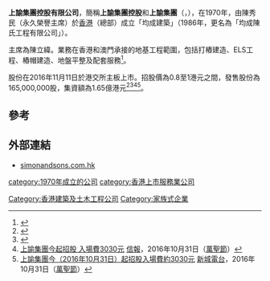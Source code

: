 '''上諭集團控股有限公司'''，簡稱'''上諭集團控股'''和'''上諭集團'''（'''{{lang-en|SHEUNG YUE GROUP HOLDINGS LIMITED}}'''，{{hkex|1633}}），在1970年，由陳秀民（永久榮譽主席）於[[香港|香港]]（總部）成立「均成建築」（1986年，更名為「均成陳氏工程有限公司」）。

主席為陳立緯。業務在香港和澳門承接的地基工程範圍，包括打樁建造、ELS工程、樁帽建造、地盤平整及配套服務<ref>{{Cite web |url=http://www.simonandsons.com.hk/view.php?id=176 |title=上諭集團控股有限公司簡介 |accessdate=2016-11-15 |archive-date=2018-10-03 |archive-url=https://web.archive.org/web/20181003083611/http://www.simonandsons.com.hk/view.php?id=176 |dead-url=no }}</ref>。

股份在2016年11月11日於港交所主板上市。招股價為0.8至1港元之間，發售股份為165,000,000股，集資額為1.65億港元<ref>{{Cite web |url=http://www.hkexnews.hk/listedco/listconews/SEHK/2016/1031/LTN20161031028_C.pdf |title=上諭集團控股有限公司招股通告 |accessdate=2016-11-15 |archive-date=2018-09-29 |archive-url=https://web.archive.org/web/20180929042346/http://www.hkexnews.hk/listedco/listconews/SEHK/2016/1031/LTN20161031028_C.pdf |dead-url=no }}</ref><ref>{{Cite web |url=http://www.hkexnews.hk/listedco/listconews/SEHK/2016/1031/LTN20161031034_C.pdf |title=上諭集團控股有限公司招股資料 |accessdate=2016-11-15 |archive-date=2018-09-29 |archive-url=https://web.archive.org/web/20180929045428/http://www.hkexnews.hk/listedco/listconews/SEHK/2016/1031/LTN20161031034_C.pdf |dead-url=no }}</ref><ref>[http://www2.hkej.com/instantnews/stock/article/1422280 上諭集團今起招股 入場費3030元] {{Wayback|url=http://www2.hkej.com/instantnews/stock/article/1422280 |date=20161101114248 }}[[信報|信報]]，2016年10月31日（[[萬聖節|萬聖節]]）</ref><ref>[http://www.metroradio.com.hk/news/default.aspx?SearchText=&NewsId=20161031071157&page=0 上諭集團今（2016年10月31日）起招股入場費約3030元] {{Wayback|url=http://www.metroradio.com.hk/news/default.aspx?SearchText=&NewsId=20161031071157&page=0 |date=20181002120440 }}[[新城電台|新城電台]]，2016年10月31日（[[萬聖節|萬聖節]]）</ref>。

==參考==
{{reflist}}

==外部連結==
*[http://www.simonandsons.com.hk/ simonandsons.com.hk]{{Wayback|url=http://www.simonandsons.com.hk/ |date=20201023022932 }}

[[Category:香港建築及土木工程公司|Category:香港建築及土木工程公司]]
[[category:1970年成立的公司|category:1970年成立的公司]]
[[category:香港上市服務業公司|category:香港上市服務業公司]]
[[Category:家族式企業|Category:家族式企業]]